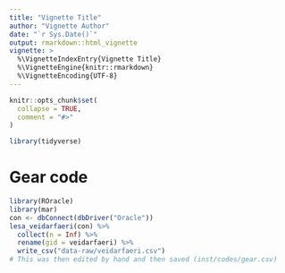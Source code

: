```yaml
---
title: "Vignette Title"
author: "Vignette Author"
date: "`r Sys.Date()`"
output: rmarkdown::html_vignette
vignette: >
  %\VignetteIndexEntry{Vignette Title}
  %\VignetteEngine{knitr::rmarkdown}
  %\VignetteEncoding{UTF-8}
---
```


```r
knitr::opts_chunk$set(
  collapse = TRUE,
  comment = "#>"
)
```

```r
library(tidyverse)
```


# Gear code

```r
library(ROracle)
library(mar)
con <- dbConnect(dbDriver("Oracle"))
lesa_veidarfaeri(con) %>% 
  collect(n = Inf) %>% 
  rename(gid = veidarfaeri) %>% 
  write_csv("data-raw/veidarfaeri.csv")
# This was then edited by hand and then saved (inst/codes/gear.csv)
```

